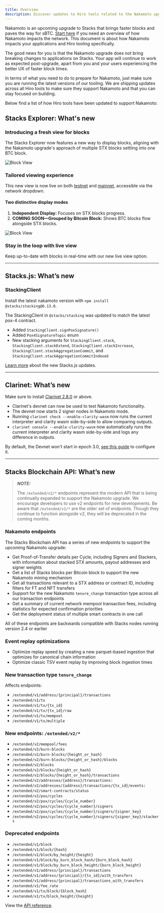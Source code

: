 ```yaml
---
title: Overview
description: Discover updates to Hiro tools related to the Nakamoto upgrade.
---
```


Nakamoto is an upcoming upgrade to Stacks that brings faster blocks and paves the way for sBTC. [Start here](https://docs.stacks.co/nakamoto-upgrade/nakamoto-upgrade-start-here) if you need an overview of how Nakamoto impacts the network. This document is about how Nakamoto impacts your applications and Hiro tooling specifically.

The good news for you is that the Nakamoto upgrade does not bring breaking changes to applications on Stacks. Your app will continue to work as expected post-upgrade, apart from you and your users experiencing the better UX of faster block times.

In terms of what you need to do to prepare for Nakamoto, just make sure you are running the latest versions of our tooling. We are shipping updates across all Hiro tools to make sure they support Nakamoto and that you can stay focused on building.

Below find a list of how Hiro tools have been updated to support Nakamoto:

## Stacks Explorer: What's new

### Introducing a fresh view for blocks

The Stacks Explorer now features a new way to display blocks, aligning with the Nakamoto upgrade's approach of multiple STX blocks settling into one BTC block.

![Block View](./images/nakamoto-explorer.png)

### Tailored viewing experience

This new view is now live on both [testnet](https://explorer.hiro.so/?chain=testnet) and [mainnet](https://explorer.hiro.so/?chain=mainnet), accessible via the network dropdown.

#### Two distinctive display modes

1. **Independent Display:** Focuses on STX blocks progress.
2. **COMING SOON—Grouped by Bitcoin Block:** Shows BTC blocks flow alongside STX blocks.

![Block View](./images/group-by-block.png)

### Stay in the loop with live view

Keep up-to-date with blocks in real-time with our new live view option.

---

## Stacks.js: What’s new

### StackingClient

Install the latest nakamoto version with `npm install @stacks/stacking@6.13.0`.

The StackingClient in `@stacks/stacking` was updated to match the latest pox-4 contract.

- Added `StackingClient.signPoxSignature()`
- Added `Pox4SignatureTopic` enum
- New stacking arguments for `StackingClient.stack`, `StackingClient.stackExtend`, `StackingClient.stackIncrease`, `StackingClient.stackAggregationCommit`, and `StackingClient.stackAggregationCommitIndexed`

[Learn more](/stacks/nakamoto/guides/stacks-js) about the new Stacks.js updates.

---

## Clarinet: What’s new

Make sure to install [Clarinet 2.8.0](https://github.com/hirosystems/clarinet/releases/tag/v2.8.0) or above.

- Clarinet's devnet can now be used to test Nakamoto functionality.
- The devnet now starts 2 signer nodes in Nakamoto mode.
- Running `clarinet check --enable-clarity-wasm` now runs the current interpreter and clarity wasm side-by-side to allow comparing outputs.
- `clarinet console --enable-clarity-wasm` now automatically runs the current interpreter and clarity wasm side-by-side and logs any difference in outputs.

By default, the Devnet won't start in epoch 3.0, [see this guide](/stacks/nakamoto/guides/clarinet) to configure it.

---

## Stacks Blockchain API: What’s new

> **_NOTE:_**
>
> The `/extended/v2/*` endpoints represent the modern API that is being continually expanded to support the Nakamoto upgrade. We encourage developers to use v2 endpoints for new developments. Be aware that `/extended/v1/*` are the older set of endpoints. Though they continue to function alongside v2, they will be deprecated in the coming months.

### Nakamoto endpoints

The Stacks Blockchain API has a series of new endpoints to support the upcoming Nakamoto upgrade:

- Get Proof-of-Transfer details per Cycle, including Signers and Stackers, with information about stacked STX amounts, payout addresses and signer weights
- Get a list of Stacks blocks per Bitcoin block to support the new Nakamoto mining mechanism
- Get all transactions relevant to a STX address or contract ID, including filters for FT and NFT transfers
- Support for the new Nakamoto `tenure_change` transaction type across all our transaction endpoints
- Get a summary of current network mempool transaction fees, including statistics for expected confirmation priorities
- Get the deployment status of multiple smart contracts in one call

All of these endpoints are backwards compatible with Stacks nodes running version 2.4 or earlier

### Event replay optimizations

- Optimize replay speed by creating a new parquet-based ingestion that optimizes for canonical chain information
- Optimize classic TSV event replay by improving block ingestion times

### New transaction type `tenure_change`

Affects endpoints:

- `/extended/v1/address/{principal}/transactions`
- `/extended/v1/tx`
- `/extended/v1/tx/{tx_id}`
- `/extended/v1/tx/{tx_id}/raw`
- `/extended/v1/tx/mempool`
- `/extended/v1/tx/multiple`

### New endpoints: `/extended/v2/*`

- `/extended/v2/mempool/fees`
- `/extended/v2/burn-blocks`
- `/extended/v2/burn-blocks/{height_or_hash}`
- `/extended/v2/burn-blocks/{height_or_hash}/blocks`
- `/extended/v2/blocks`
- `/extended/v2/blocks/{height_or_hash}`
- `/extended/v2/blocks/{height_or_hash}/transactions`
- `/extended/v2/addresses/{address}/transactions:`
- `/extended/v2/addresses/{address}/transactions/{tx_id}/events:`
- `/extended/v2/smart-contracts/status`
- `/extended/v2/pox/cycles`
- `/extended/v2/pox/cycles/{cycle_number}`
- `/extended/v2/pox/cycles/{cycle_number}/signers`
- `/extended/v2/pox/cycles/{cycle_number}/signers/{signer_key}`
- `/extended/v2/pox/cycles/{cycle_number}/signers/{signer_key}/stackers`

### Deprecated endpoints

- `/extended/v1/block`
- `/extended/v1/block/{hash}`
- `/extended/v1/block/by_height/{height}`
- `/extended/v1/block/by_burn_block_hash/{burn_block_hash}`
- `/extended/v1/block/by_burn_block_height/{burn_block_height}`
- `/extended/v1/address/{principal}/transactions`
- `/extended/v1/address/{principal}/{tx_id}/with_transfers`
- `/extended/v1/address/{principal}/transactions_with_transfers`
- `/extended/v1/fee_rate`
- `/extended/v1/tx/block/{block_hash}`
- `/extended/v1/tx/block_height/{height}`

View the [API reference](/stacks/api/info).
